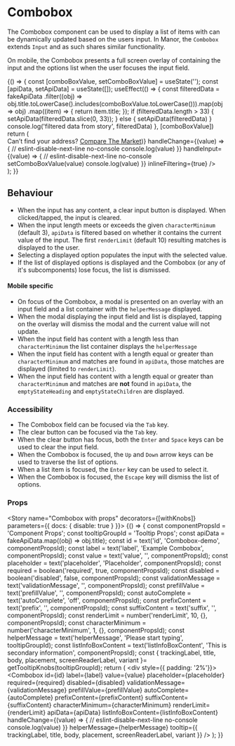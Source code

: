 
<Meta title="Components/Combobox" component={Combobox} />

# Combobox

The Combobox component can be used to display a list of items with can be dynamically updated based on the users input. In Manor,
the `Combobox` extends `Input` and as such shares similar functionality.

On mobile, the Combobox presents a full screen overlay of containing the input and the options list when the user focuses
the input field.

<Preview>
  <Story name="combo preview" height="250px">
  {() => {
    const [comboBoxValue, setComboBoxValue] = useState('');
    const [apiData, setApiData] = useState([]);
    useEffect(() => {
      const filteredData = fakeApiData
        .filter((obj) => obj.title.toLowerCase().includes(comboBoxValue.toLowerCase())).map(obj => obj)
        .map((item) => {
          return item.title;
        });
      if (filteredData.length > 33) {
        setApiData(filteredData.slice(0, 33));
      } else {
        setApiData(filteredData)
      }
      console.log('filtered data from story', filteredData)
    }, [comboBoxValue])
    return (
      <div style={{ padding: '2%',  marginBottom: '400px'}}>
         <FluidContainer>
             <Row>
               <Column>
                  <Combobox
                    label="Example Combobox label"
                    description='Example description'
                    placeholder="Enter text (e.g. ser)"
                    apiData={apiData}
                    id="combo-id-first"
                    required={false}
                    renderView={5}
                    tooltip={{ trackingLabel: 'combobox tooltip', title: 'Combobox component' }}
                    showEmptyState
                    emptyStateHeading = "Sorry, no results found"
                    emptyStateChildren='Try adjusting your search to find what you are looking for.'
                    listIcon={faMapMarkerAlt}
                    listInfoBoxContent={(<>Can’t find your address? <a href="https://www.comparethemarket.com.au">Compare The Market</a></>)}
                    handleChange={(value) => {
                      // eslint-disable-next-line no-console
                      console.log(value)
                    }}
                    handleInput={(value) => {
                      // eslint-disable-next-line no-console
                      setComboBoxValue(value)
                      console.log(value)
                    }}
                    inlineFiltering={true}
                  />
              </Column>
            </Row>
         </FluidContainer>
      </div>
    );
  }}
  </Story>
</Preview>

## Behaviour
* When the input has any content, a clear input button is displayed. When clicked/tapped, the input is cleared.
* When the input length meets or exceeds the given `characterMinimum` (default 3), `apiData` is filtered based on whether it
contains the current value of the input. The first `renderLimit` (default 10) resulting matches is displayed to the user.
* Selecting a displayed option populates the input with the selected value.
* If the list of displayed options is displayed and the Combobox (or any of it's subcomponents) lose focus, the list is
dismissed.

#### Mobile specific
* On focus of the Combobox, a modal is presented on an overlay with an input field and a list container with the
`helperMessage` displayed.
* When the modal displaying the input field and list is displayed, tapping on the overlay will dismiss the modal and the
current value will not update.
* When the input field has content with a length less than `characterMinimum` the list container displays the `helperMessage`
* When the input field has content with a length equal or greater than `characterMinimum` and matches are found
in `apiData`, those matches are displayed (limited to `renderLimit`).
* When the input field has content with a length equal or greater than `characterMinimum` and matches are **not** found
in `apiData`, the `emptyStateHeading` and `emptyStateChildren` are displayed.

### Accessibility
* The Combobox field can be focused via the `Tab` key.
* The clear button can be focused via the `Tab` key.
* When the clear button has focus, both the `Enter` and `Space` keys can be used to clear the input field.
* When the Combobox is focused, the `Up` and `Down` arrow keys can be used to traverse the list of options.
* When a list item is focused, the `Enter` key can be used to select it.
* When the Combobox is focused, the `Escape` key will dismiss the list of options.

### Props
<Props of={Combobox} />

<Story name="Combobox with props" decorators={[withKnobs]} parameters={{ docs: { disable: true } }}>
  {() => {
    const componentPropsId = 'Component Props';
    const tooltipGroupId = 'Tooltip Props';
    const apiData = fakeApiData.map((obj) => obj.title);
    const id = text('id', 'Combobox-demo', componentPropsId);
    const label = text('label', 'Example Combobox', componentPropsId);
    const value = text('value', '', componentPropsId);
    const placeholder = text('placeholder', 'Placeholder', componentPropsId);
    const required = boolean('required', true, componentPropsId);
    const disabled = boolean('disabled', false, componentPropsId);
    const validationMessage = text('validationMessage', '', componentPropsId);
    const prefillValue = text('prefillValue', '', componentPropsId);
    const autoComplete = text('autoComplete', 'off', componentPropsId);
    const prefixContent = text('prefix', '', componentPropsId);
    const suffixContent = text('suffix', '', componentPropsId);
    const renderLimit = number('renderLimit', 10, {}, componentPropsId);
    const characterMinimum = number('characterMinimum', 1, {}, componentPropsId);
    const helperMessage = text('helperMessage', 'Please start typing', tooltipGroupId);
    const listInfoBoxContent = text('listInfoBoxContent', 'This is secondary information', componentPropsId);
    const { trackingLabel, title, body, placement, screenReaderLabel, variant }= getTooltipKnobs(tooltipGroupId);
    return (
      <div style={{ padding: '2%'}}>
        <FluidContainer>
          <Row>
            <Column>
              <Combobox
                id={id}
                label={label}
                value={value}
                placeholder={placeholder}
                required={required}
                disabled={disabled}
                validationMessage={validationMessage}
                prefillValue={prefillValue}
                autoComplete={autoComplete}
                prefixContent={prefixContent}
                suffixContent={suffixContent}
                characterMinimum={characterMinimum}
                renderLimit={renderLimit}
                apiData={apiData}
                listInfoBoxContent={listInfoBoxContent}
                handleChange={(value) => {
                  // eslint-disable-next-line no-console
                  console.log(value)
                }}
                helperMessage={helperMessage}
                tooltip={{
                  trackingLabel,
                  title,
                  body,
                  placement,
                  screenReaderLabel,
                  variant
                }}
              />
            </Column>
          </Row>
        </FluidContainer>
      </div>
    );
  }}
</Story>

